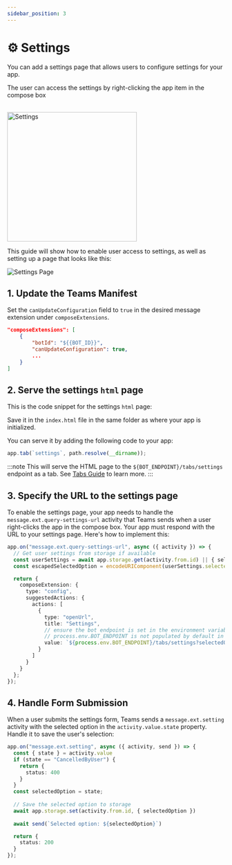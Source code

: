 ```yaml
---
sidebar_position: 3
---
```



# ⚙️ Settings

You can add a settings page that allows users to configure settings for your app.

The user can access the settings by right-clicking the app item in the compose box

<br/>   
<img src={SettingsImgUrl} height="300px" alt="Settings" />

This guide will show how to enable user access to settings, as well as setting up a page that looks like this:

![Settings Page](/screenshots/settings-page.png)

## 1. Update the Teams Manifest

Set the `canUpdateConfiguration` field to `true` in the desired message extension under `composeExtensions`.

```json
"composeExtensions": [
    {
        "botId": "${{BOT_ID}}",
        "canUpdateConfiguration": true,
        ...
    }
]
```

## 2. Serve the settings `html` page

This is the code snippet for the settings `html` page:

<FileCodeBlock
    lang="html"
    src="/generated-snippets/ts/index.snippet.message-ext-settings-page.html"
/>

Save it in the `index.html` file in the same folder as where your app is initialized.

You can serve it by adding the following code to your app:

```ts
app.tab(`settings`, path.resolve(__dirname));
```

:::note
This will serve the HTML page to the `${BOT_ENDPOINT}/tabs/settings` endpoint as a tab. See [Tabs Guide](../tabs/README.md) to learn more.
:::

## 3. Specify the URL to the settings page

To enable the settings page, your app needs to handle the `message.ext.query-settings-url` activity that Teams sends when a user right-clicks the app in the compose box. Your app must respond with the URL to your settings page. Here's how to implement this:

```ts
app.on("message.ext.query-settings-url", async ({ activity }) => {
  // Get user settings from storage if available
  const userSettings = await app.storage.get(activity.from.id) || { selectedOption: '' }
  const escapedSelectedOption = encodeURIComponent(userSettings.selectedOption);

  return {
    composeExtension: {
      type: "config",
      suggestedActions: {
        actions: [
          {
            type: "openUrl",
            title: "Settings",
            // ensure the bot endpoint is set in the environment variables
            // process.env.BOT_ENDPOINT is not populated by default in the Teams Toolkit setup. 
            value: `${process.env.BOT_ENDPOINT}/tabs/settings?selectedOption=${escapedSelectedOption}`
          }
        ]
      }
    }
  };
});
```

## 4. Handle Form Submission

When a user submits the settings form, Teams sends a `message.ext.setting` activity with the selected option in the `activity.value.state` property. Handle it to save the user's selection:

```ts
app.on("message.ext.setting", async ({ activity, send }) => {
  const { state } = activity.value
  if (state == "CancelledByUser") {
    return {
      status: 400
    }
  }
  const selectedOption = state;
  
  // Save the selected option to storage
  await app.storage.set(activity.from.id, { selectedOption })
  
  await send(`Selected option: ${selectedOption}`)

  return {
    status: 200
  }
});
```